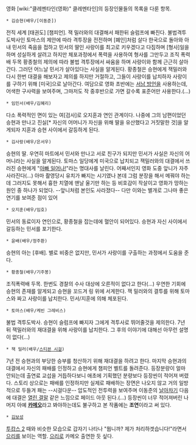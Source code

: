 영화 [wiki:"클레멘타인(영화)" 클레멘타인]의 등장인물들의 목록을 다룬 항목.

 * 김승현(배우/[이동준])
전직 세계 [태권도] [챔피언]. 잭 밀러와의 대결해서 패한뒤 슬럼프에 빠진다. 불법격투도박사인 토마스의 제안에 따라 격투장을 전전하며 [폐인]처럼 살다 한국으로 돌아와 아내 민서의 죽음을 접하고 민서의 딸인 사랑이를 최고로 키우겠다고 다짐하며 [형사]일을 하며 성실하게 살려고 하지만 체포과정에서 폭력을 사용하여 형사를 그만두고 조직 폭력배 두목 황종철의 제의에 따라 불법 격투장에서 싸움을 하며 사랑이와 함께 근근히 살아간다. 
그러던 어느날 민서가 살아있다는 사실을 알게된다. 황종철은 승현에게 잭밀러와 다시 한번 대결을 해보자고 제의를 하지만 거절하고, 그들이 사랑이를 납치하자 사랑이를 구하기 위해 [미국]으로 날아간다. 여담으로 영화 초반에는 [[서남 방언]]을 사용하는데,어색한 구사력을 보여주며, 그마저도 작 중후반으로 가면 갈수록 표준어만 사용한다.(...) 

 * 임민서(배우/김혜리)
다소 폭력적인 면이 있는 여[검사]로 오지훈과 연인 관계이다. 나중에 그의 남편이었던 승현과 만나고 진실[* 자신의 어머니가 자신을 위해 딸을 유산했다고 거짓말한 것]을 알게되자 지훈과 승현 사이에서 갈등하게 된다.

 * 김사랑(배우/은서우)
승현의 딸. 우연히 마트에서 민서와 만나고 서로 친구가 되지만 민서가 사실은 자신의 어머니라는 사실을 알게된다. 토마스 일당에게 미국으로 납치되고 잭밀러와의 대결에서 쓰러진 승현에게 "[http://www.youtube.com/watch?v=CLCrjEMVbpQ 아빠 일어나!]"라는 명대사를 날린다. 어째서인지 영화 도중 앞니가 자주 사라진다(...) 아마 촬영당시 유치가 빠지는 시기였나 본데 그럼 분장을 해서 메꿔야 하는데 그러지도 못해서 흉한 치열에 맨날 울기만 하는 등 비호감이 작살이고 영화가 망하는 원인 중 하나가 되었다. --앞니처럼 본인도 사라졌다-- 다만 이와는 별개로 그나마 좋은 연기를 보여준 점이 있어

 * 오지훈(배우/임호)
민서의 동료이자 연인으로, 황종철을 잡는데에 혈안이 되어있다. 승현과 자신 사이에서 갈등하는 민서를 포기한다.

 * 윤배(배우/정주환)
승현의 아는 [후배]. 별로 비중은 없지만, 민서가 사랑이를 구출하는 과정에서 도움을 준다.

 * 황종철(배우/기주봉)
조직폭력배 두목. 한번도 경찰의 수사 대상에 오른적이 없다고 한다(...) 우연한 기회에 승현의 존재를 알게되고 승현을 꼬드겨 링 위에 서게한다. 잭 밀러와의 결투를 위해 토마스와 짜고 사랑이를 납치한다. 민서/지훈에 의해 체포된다.

 * 토마스(배우/케빈 그레비스)
불법 격투도박사. 승현이 슬럼프에 빠지자 그에게 격투사로 뛰어줄것을 제의한다. 7년 뒤 잭밀러와의 재대결을 위해 사랑이를 납치한다. 그 후의 이야기에 대해선 아무런 설명이 없다(...)

 * 잭 밀러(배우/[[스티븐 시걸]])
7년 전 승현과의 부당한 승부를 청산하기 위해 재대결을 하려고 한다. 마지막 승현과의 대결에서 자신의 패배를 인정하고 승현에게 챔피언 벨트를 돌려준다. 등장분량이 얼마 안되는데 출연료 교섭을 거듭하다보니 애초에 기획했던 분량보다 등장씬이 적어져 버렸다. 스토리 상으로는 패배를 인정하지만 실제로 패배하는 장면은 나오지 않고 거의 일방적으로 두들겨 패는 --시걸다운-- 압도적인 전투력을 보여주며 이동준의 [[날아차기]] 다음에 대결은 [[열린 결말]] 같은 느낌으로 페이드 아웃 된다.(...) 등장씬이 너무 적어져버린 나머지 아예 '''[[카메오]]'''라고 봐야하는데도 불구하고 본 작품에는 '''조연'''이라고 써 있다. 

 * [[김보성]]
[[투캅스 2]] 때와 비슷한 모습으로 갑자기 나타나 "뭡니까? 제가 처리하겟습니다!"라면서 [[으리]]를 보이는 역할. [[으리]]로 카메오 출연한 듯 싶다.
